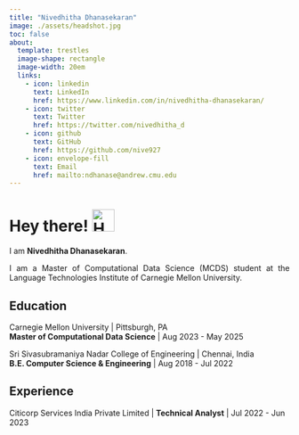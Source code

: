 ```yaml
---
title: "Nivedhitha Dhanasekaran"
image: ./assets/headshot.jpg
toc: false
about: 
  template: trestles
  image-shape: rectangle
  image-width: 20em
  links:
    - icon: linkedin
      text: LinkedIn
      href: https://www.linkedin.com/in/nivedhitha-dhanasekaran/
    - icon: twitter
      text: Twitter
      href: https://twitter.com/nivedhitha_d
    - icon: github
      text: GitHub
      href: https://github.com/nive927
    - icon: envelope-fill
      text: Email
      href: mailto:ndhanase@andrew.cmu.edu
---
```


<h1 align="left">Hey there! <img alt="Hand Wave Gif" src="./assets/hand-wave.gif" width='40'/></h1>

<div style="text-align: justify"> 

  I am <strong>Nivedhitha Dhanasekaran</strong>. 
  
  I am a Master of Computational Data Science (MCDS) student at the Language Technologies Institute of Carnegie Mellon University.
  

</div>

:::{#hero-heading}

## Education

Carnegie Mellon University | Pittsburgh, PA
<br>
<strong>Master of Computational Data Science</strong> | Aug 2023 - May 2025

Sri Sivasubramaniya Nadar College of Engineering |  Chennai, India
<br>
<strong>B.E. Computer Science & Engineering</strong> | Aug 2018 - Jul 2022

## Experience

Citicorp Services India Private Limited | <strong>Technical Analyst</strong> | Jul 2022 - Jun 2023

:::
